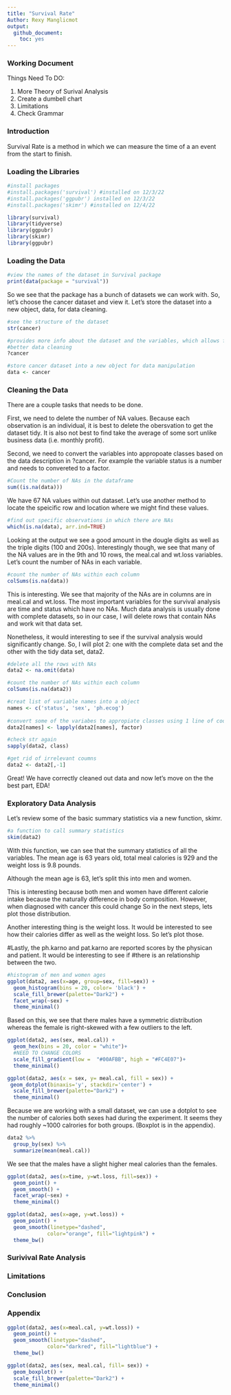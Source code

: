```yaml
---
title: "Survival Rate"
Author: Rexy Manglicmot
output: 
  github_document: 
    toc: yes
---
```


### Working Document

Things Need To DO:

1. More Theory of Surival Analysis
2. Create a dumbell chart
2. Limitations
3. Check Grammar

### Introduction
Survival Rate is a method in which we can measure the time of a an event from the start to finish. 



### Loading the Libraries
```r
#install packages
#install.packages('survival') #installed on 12/3/22
#install.packages('ggpubr') installed on 12/3/22
#install.packages('skimr') #installed on 12/4/22

library(survival)
library(tidyverse)
library(ggpubr)
library(skimr)
library(ggpubr)
```
### Loading the Data
```r
#view the names of the dataset in Survival package
print(data(package = "survival"))
```
So we see that the package has a bunch of datasets we can work with. So, let's choose the cancer dataset and view it. Let's store the dataset into a new object, data, for data cleaning.

```r
#see the structure of the dataset
str(cancer)
```


```r
#provides more info about the dataset and the variables, which allows for
#better data cleaning
?cancer

#store cancer dataset into a new object for data manipulation
data <- cancer
```

### Cleaning the Data
There are a couple tasks that needs to be done.

First, we need to delete the number of NA values. Because each observation is an individual, it is best to delete the obersvation to get the dataset tidy. It is also not best to find take the average of some sort  unlike business data (i.e. monthly profit).

Second, we need to convert the variables into appropoate classes based on the data description in ?cancer. For example the variable status is a number and needs to convereted to a factor. 

```r
#Count the number of NAs in the dataframe
sum((is.na(data)))
```
We have 67 NA values within out dataset. Let's use another method to locate the speicific row and location where we might find these values.

```r
#find out specific observations in which there are NAs
which(is.na(data), arr.ind=TRUE)
```
Looking at the output we see a good amount in the dougle digits as well as the triple digits (100 and 200s). Interestingly though, we see that many of the NA values are in the 9th and 10 rows, the meal.cal and wt.loss variables. Let's count the number of NAs in each variable.

```r
#count the number of NAs within each column
colSums(is.na(data))
```
This is interesting. We see that majority of the NAs are in columns are in meal.cal and wt.loss. The most important variables for the survival analysis are time and status which have no NAs. Much data analysis is usually done with complete datasets, so in our case, I will delete rows that contain NAs and work wit that data set. 

Nonetheless, it would interesting to see if the survival analysis would significantly change. So, I will plot 2: one with the complete data set and the other with the tidy data set, data2.

```r
#delete all the rows with NAs
data2 <- na.omit(data)

#count the number of NAs within each column
colSums(is.na(data2))
```


```r
#creat list of variable names into a object
names <- c('status', 'sex', 'ph.ecog')
  
#convert some of the variabes to appropiate classes using 1 line of code
data2[names] <- lapply(data2[names], factor)

#check str again
sapply(data2, class)

#get rid of irrelevant coumns
data2 <- data2[,-1]
```
Great! We have correctly cleaned out data and now let's move on the the best part, EDA!

### Exploratory Data Analysis

Let's review some of the basic summary statistics via a new function, skimr. 
```r
#a function to call summary statistics
skim(data2)
```
With this function, we can see that the summary statistics of all the variables. The mean age is 63 years old, total meal calories is 929 and the weight loss is 9.8 pounds. 

Although the mean age is 63, let's split this into men and women.

This is interesting because both men and women have different calorie intake because the naturally difference in body composition. However, when diagnosed with cancer this could change So in the next steps, lets plot those distribution.

Another interesting thing is the weight loss. It would be interested to see how their calories differ as well as the weight loss. So let's plot those. 

#Lastly, the ph.karno and pat.karno are reported scores by the physican and patient. It would be interesting to see if #there is an relationship between the two.




```r
#histogram of men and women ages
ggplot(data2, aes(x=age, group=sex, fill=sex)) +
  geom_histogram(bins = 20, color= 'black') +
  scale_fill_brewer(palette="Dark2") +
  facet_wrap(~sex) +
  theme_minimal()

```
Based on this, we see that there males have a symmetric distribution whereas the female is right-skewed with a few outliers to the left.  

```r
ggplot(data2, aes(sex, meal.cal)) +
  geom_hex(bins = 20, color = "white")+
  #NEED TO CHANGE COLORS
  scale_fill_gradient(low =  "#00AFBB", high = "#FC4E07")+
  theme_minimal()

ggplot(data2, aes(x = sex, y= meal.cal, fill = sex)) +
 geom_dotplot(binaxis='y', stackdir='center') +
  scale_fill_brewer(palette="Dark2") +
  theme_minimal()
```
Because we are working with a small dataset, we can use a dotplot to see the number of calories both sexes had during the experiment. It seems they had roughly ~1000 calrories for both groups. (Boxplot is in the appendix).

```r
data2 %>%
  group_by(sex) %>%
  summarize(mean(meal.cal))
```
We see that the males have a slight higher meal calories than the females. 


```r
ggplot(data2, aes(x=time, y=wt.loss, fill=sex)) +
  geom_point() +
  geom_smooth() +
  facet_wrap(~sex) +
  theme_minimal()
```
```r
ggplot(data2, aes(x=age, y=wt.loss)) +
  geom_point() +
  geom_smooth(linetype="dashed",
             color="orange", fill="lightpink") +
  theme_bw()
```



### Surivival Rate Analysis


### Limitations
### Conclusion
### Appendix

```r
ggplot(data2, aes(x=meal.cal, y=wt.loss)) +
  geom_point() +
  geom_smooth(linetype="dashed",
             color="darkred", fill="lightblue") +
  theme_bw()
```

```r
ggplot(data2, aes(sex, meal.cal, fill= sex)) +
  geom_boxplot() +
  scale_fill_brewer(palette="Dark2") +
  theme_minimal()
```


